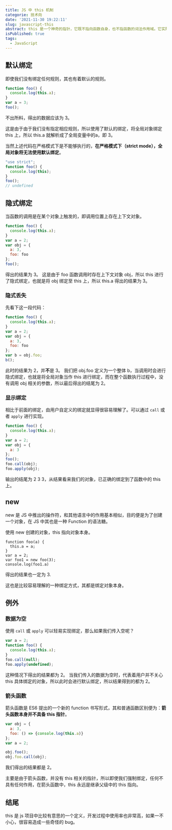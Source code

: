 ```yaml
---
title: JS 中 this 机制
categorie: 技术向
date: '2021-11-30 19:22:11'
slug: javascript-this
abstract: this 是一个神奇的指针，它既不指向函数自身，也不指函数的词法作用域。它实际是在函数被调用时才发生的绑定，也就是说 this 具体指向什么，取决于你是怎么调用的函数。
isPublished: true
tags:
  - JavaScript
---
```


## 默认绑定
即使我们没有绑定任何规则，其也有着默认的规则。
```javascript
function foo() {
  console.log(this.a);
}
var a = 3;
foo();
```
不出所料，得出的数据应该为 3。

这是由于由于我们没有指定相应规则，所以使用了默认的绑定，将全局对象绑定 this 上，所以 this.a 就解析成了全局变量中的a，即 3。

当然上述代码在严格模式下是不能够执行的，**在严格模式下（strict mode），全局对象将无法使用默认绑定**。
```javascript
"use strict";
function foo() { 
  console.log(this);
}
foo();
// undefined
```
## 隐式绑定
当函数的调用是在某个对象上触发的，即调用位置上存在上下文对象。
```javascript
function foo() {
  console.log(this.a);
}
var a = 2;
var obj = { 
  a: 3,
  foo: foo 
};
foo();
```
得出的结果为 3。
这是由于 foo 函数调用时存在上下文对象 obj，所以 this 进行了隐式绑定，也就是将 obj 绑定至 this 上，所以 this.a 得出的结果为 3。
### 隐式丢失
先看下这一段代码：
```javascript
function foo() {
  console.log(this.a);
}
var a = 2;
var obj = { 
  a: 3,
  foo: foo 
};
var b = obj.foo;
b();
```
此时的结果为 2，并**不**是 3。
我们把 obj.foo 定义为一个整体 b，当调用时会进行隐式绑定，也就是将全局对象当作 this 进行绑定，而在整个函数执行过程中，没有调用 obj 相关的参数，所以最后得出的结尾为 2。
### 显示绑定
相比于前面的绑定，由用户自定义的绑定就显得很容易理解了。可以通过 `call` 或者 `apply` 进行实现。
```javascript
function foo() {
  console.log(this.a);
}
var a = 2;
var obj = { 
  a: 3
};
foo();
foo.call(obj);
foo.apply(obj);
```
输出的结尾为 2 3 3，从结果看来我们的对象，已正确的绑定到了函数中的 this 上。
## new
new 是 JS 中推出的操作符，和其他语言中的作用基本相似，目的便是为了创建一个对象，在 JS 中其也是一种 Function 的语法糖。

使用 new 创建的对象，this 指向对象本身。
```
function foo(a) { 
  this.a = a;
}
var a = 2;
var foo1 = new foo(3);
console.log(foo1.a)
```
得出的结果也一定为 3.

这也是比较容易理解的一种绑定方式，其都是绑定对象本身。

## 例外
### 数据为空
使用 `call` 或 `apply` 可以轻易实现绑定，那么如果我们传入空呢？
```javascript
var a = 2;
function foo() { 
  console.log(this.a);
}
foo.call(null);
foo.apply(undefined);
```
这种情况下得出的结果都为 2。
当我们传入的数据为空时，代表着用户并不关心 this 具体绑定的对象，所以此时会进行默认绑定，所以结果得到的都为 2。
### 箭头函数
箭头函数是 ES6 提出的一个新的 function 书写形式，其和普通函数区别便为：**箭头函数本身并不具备 this 指针**。
```javascript
var obj = { 
  a: 3,
  foo: () => {console.log(this.a)}
};
var a = 2;

obj.foo();
obj.foo.call(obj);
```
我们得出的结果都是 2。

主要是由于箭头函数，并没有 this 相关的指针，所以即使我们强制绑定，任何不具有任何作用，在箭头函数中，this 永远是继承父级中的 this 指向。

## 结尾
this 是 js 项目中比较有意思的一个定义，开发过程中使用率也非常高，如果一不小心，很容易造成一些奇怪的 bug。